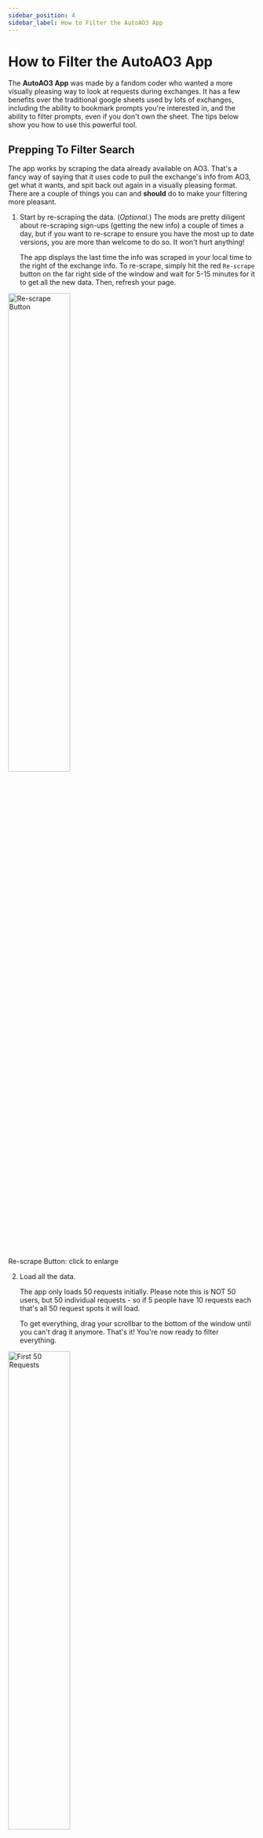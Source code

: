 ```yaml
---
sidebar_position: 4
sidebar_label: How to Filter the AutoAO3 App
---
```


# How to Filter the AutoAO3 App

The **AutoAO3 App** was made by a fandom coder who wanted a more visually
pleasing way to look at requests during exchanges. It has a few benefits over
the traditional google sheets used by lots of exchanges, including the ability
to bookmark prompts you're interested in, and the ability to filter prompts,
even if you don't own the sheet. The tips below show you how to use this
powerful tool.

## Prepping To Filter Search

The app works by scraping the data already available on AO3. That's a fancy way
of saying that it uses code to pull the exchange's info from AO3, get what it
wants, and spit back out again in a visually pleasing format. There are a couple
of things you can and **should** do to make your filtering more pleasant.

1. Start by re-scraping the data. (_Optional._) The mods are pretty diligent
   about re-scraping sign-ups (getting the new info) a couple of times a day,
   but if you want to re-scrape to ensure you have the most up to date versions,
   you are more than welcome to do so. It won't hurt anything!

   The app displays the last time the info was scraped in your local time to the
   right of the exchange info. To re-scrape, simply hit the red `Re-scrape`
   button on the far right side of the window and wait for 5-15 minutes for it
   to get all the new data. Then, refresh your page.

<img
	src="/img/tutorial/scrape.png"
	width="50%"
	className="center"
	alt="Re-scrape Button"
/>

<p class="label">Re-scrape Button: click to enlarge</p>

2. Load all the data.

   The app only loads 50 requests initially. Please note this is NOT 50 users,
   but 50 individual requests - so if 5 people have 10 requests each that's all
   50 request spots it will load.

   To get everything, drag your scrollbar to the bottom of the window until you
   can't drag it anymore. That's it! You're now ready to filter everything.

<img
	src="/img/tutorial/first50.png"
	width="50%"
	className="center"
	alt="First 50 Requests"
/>
<p class="label">First 50 Requests Only: click to enlarge</p>

<img
	src="/img/tutorial/allrequests.png"
	width="50%"
	className="center"
	alt="All Requests"
/>
<p class="label">All Requests: click to enlarge</p>

:::tip

You can use the (^) symbol on the bottom right of the screen to jump to the top
if there are a lot of requests!

:::

## Which Filters To Use

The most useful tab for finding specific requests (and Treatless!) is the
**All** tab, but there are several filters available which simply won't work for
our exchange.

<img
	src="/img/tutorial/whichfilters.png"
	width="50%"
	className="center"
	alt="Which Filters to Use"
/>
<p class="label">Which Filters to Use: click to enlarge</p>

- since we use `Dragon Age - All Media Types` to sign-up filtering by _Fandom_
  won't help.
- _Characters_ only works if the Sign-Up sheet itself uses the Characters field;
  since our sign-up sheet uses the Relationships field this will not work for
  us.
- we do not allow _Optional Tags_ during sign-up.
- we do not use _Archive Warnings_ during sign-up.

## Filtering Relationships

If you're looking to create for a specific character or ship or want to see
what's been requested for a specific character or ship this is the place to
start. Using the _Relationships_ field you can search for an entire tag (i.e.
`Solas & Mythal`), or for just an individual character (i.e. `Bull`).

<img
	src="img/tutorial/shipfilter.png"
	width="50%"
	className="center"
	alt="Relationship Filter"
/>
<p class="label">Relationship Filter: click to enlarge</p>

It's important to note that by default the filter does NOT look for exact
matches. In fact it uses an "and" to search. This means that entering
`Bull Hawke` would pull up any tags where both The Iron Bull AND Hawke (Female
Hawke, Male Hawke, Carver Hawke, Bethany Hawke, Leandra Hawke, etc) show up. To
pull up an <u>exact</u> match for a character who shares first or last names
with another character you need to enclose it in quotes (i.e. "Male Hawke").

<img
	src="/img/tutorial/exactshipfilter.png"
	width="50%"
	className="center"
	alt="Exact Relationship Filter using Quotes"
/>
<p class="label">Exact Relationship Filter: click to enlarge</p>

**Other search short cuts include:**

- Using `|` (vertical line) for "or". `Tabris | Mahariel` would provide a list
  of requests where either Tabris or Mahariel (of any gender) shows up in the
  ship.
- Using `!` (exclamation) for "not". `Aeducan !Female` would provide a list of
  requests with Male or Nonbinary Aeducans.
- Combining multiple options. `Alistair Morrigan Amell | Cousland !Female` would
  look for requests with Alistair and Morrigan and either an Amell or Cousland
  not containing the word Female (so Male or Nonbinary).

## Filtering Prompts

The _Prompts_ field is useful as a filter if you're looking to write or draw a
specific trope, kink, etc. For example, if you're really in the mood to give
someone a BDSM treat you can filter on `BDSM`. This field is more limited than
the _Relationships_ field as the "or" and "not" designations do not work.
However, using quotes for an exact match on a phrase <u>does</u> work. This
means you can filter for `"coffee shop au"` and find only that phrase rather
than searching `coffee shop au` and getting results which have `coffee` and
`shop` and `au` as separate searches.

<img
	src="/img/tutorial/coffeeshopau.png"
	width="50%"
	className="center"
	alt="Exact Search: Coffee Shop AU"
/>
<p class="label">Exact Search Results: click to enlarge</p>

<img
	src="/img/tutorial/promptsearch.png"
	width="50%"
	className="center"
	alt="Search without Quotes: Coffee Shop AU"
/>
<p class="label">Search without Quotes: click to enlarge</p>

Notice the filter without quotations returns more results than the filter with
quotations.

:::warning

Please be sure to read the prompts that are returned thoroughly. This filter
can't tell if the person has listed your search as a want or a _DNW_, it can
only detect that the words are present in the request.

:::

## Filtering By Type (And Treatless)

In order to help with matching, our sign-ups use the _Freeform_ field to
designate whether fanart or fanfic are being requested. For your assigned
recipient, you should look for the `Fanfic` or `Fanart` tags on their prompt
which designates their desire for their main gift.

If you're looking to complete treats of a specific type, you can search for
participants who want those treats using the below tags:

- `Treats - Fanart` for Fanart treats.
- `Treats - Fanfic` for Fanfic treats.
- `Treats - Other` for alternative fanwork treats.

:::tip

This field is <u>not</u> case sensitive, but it is limited to searching for only
one tag at a time.

:::

:::caution

Be sure to use the full tags listed above for searching for treats to give.
Entering just `Treats` will return every tag that has the word "treats" in it
including `No Treats Please`, and searching for just "fanfic" or "fanart" could
return requests which are only looking for those as a <u>Main</u> gift and not a
treat.

:::

<img
	src="/img/tutorial/freeformfilter.png"
	width="50%"
	className="center"
	alt="Searching For Treats Types"
/>
<p class="label">Searching For Treats Types: click to enlarge</p>

In addition, you can tell if someone has received a treat, because the Mods will
be adding a `Treat Received` tag on their prompts. That means you can find
Treatless participants by searching for `!"Treat Received"` in this field.

<img
	src="/img/treatreceived.png"
	width="50%"
	className="center"
	alt="Treatless Filtering"
/>
<p class="label">Treatless Filtering: click to enlarge</p>

You can read more about treats in the [Treats & Treatless FAQ](/docs/treats).

## Searching For AO3 Users

On the far right of the screen there is a **User Search** tab which allows you
to find a specific user's prompt. You can use this to find an easier to read
version of your assigned recipients's requests or look for friends' sign-ups.
The search requires the <u>exact</u> username with punctuation, capital letters,
etc, in order to work.

Simply enter the username in the search and hit go.

<img
	src="/img/tutorial/usersearch.png"
	width="50%"
	className="center"
	alt="User Search"
/>
<p class="label">User Search: click to enlarge</p>

This will pull every request from the user and display them below.

<img
	src="/img/tutorial/usersearch1.png"
	width="50%"
	className="center"
	alt="User Results"
/>
<p class="label">User Results: click to enlarge</p>

## Filtering The Tag set

AutoAo3 also loads the entire tag set for viewing into the app. You can see the
entire list or filter by character on the **Tag set** tab to the right of the
**All** tab. To view the tags included in our tag set, click on
`All Fandoms in All Categories` → `Dragon Age - All Media Types`. This brings up
the entire nominated tag list. You can then use the _Filter Characters_ field to
look for ships which have a specific character or scroll through to view the
whole list.

<img
	src="/img/tutorial/tagsetfilter.png"
	width="50%"
	className="center"
	alt="Tag set Filter"
/>
<p class="label">Tag set Filter: click to enlarge</p>

:::note

The Nominations Spreadsheet does remain up throughout the exchange, so you can
always check it for tags as well.

:::

## Bookmarking Requests

<!-- prettier-ignore-start -->
You can use the app to bookmark fandoms (not very useful for this exchange) or
specific requests you're interested in fulfilling. The bookmarks are stored <u>per
browser</u>. There are instructions for how to move your bookmarks across
browsers if you need/want to under _Show Backup Instructions_. To bookmark
something, simply click the heart next to the name.
<!-- prettier-ignore-end -->

<img
	src="/img/tutorial/bookmarking.png"
	width="50%"
	className="center"
	alt="Click the Heart to Bookmark"
/>
<p class="label">Click the Heart to Bookmark: click to enlarge</p>

Anything you bookmark is moved to the **Bookmarks** tab for you. To remove,
simply click the heart again.

<img
	src="/img/tutorial/bookmarkstab.png"
	width="50%"
	className="center"
	alt="Bookmarks Tab"
/>
<p class="label">Bookmarks Tab: click to enlarge</p>
